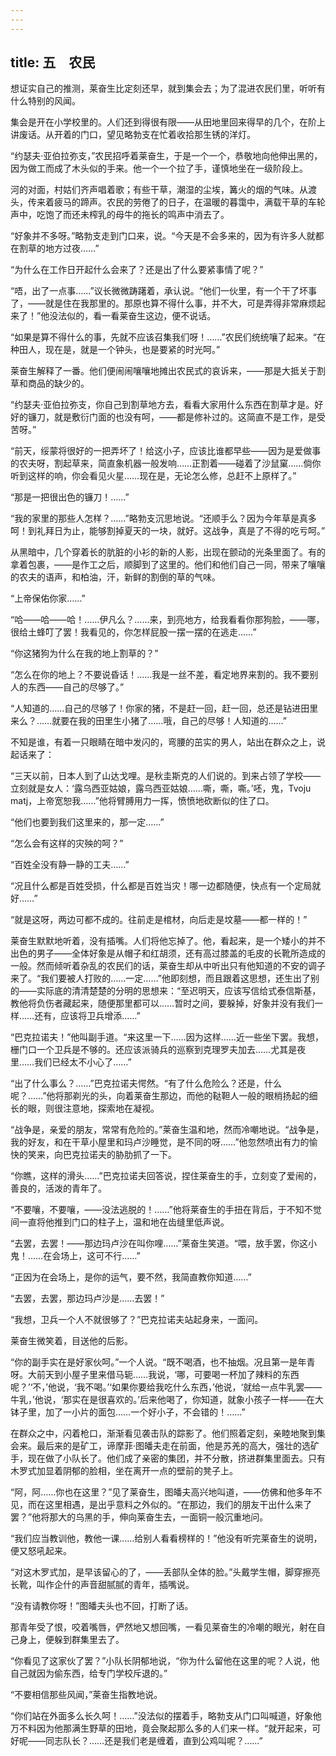 ```yaml
---
---
---
```

title: 五　农民
---



想证实自己的推测，莱奋生比定刻还早，就到集会去；为了混进农民们里，听听有什么特别的风闻。

集会是开在小学校里的。人们还到得很有限——从田地里回来得早的几个，在阶上讲废话。从开着的门口，望见略勃支在忙着收拾那生锈的洋灯。

“约瑟夫·亚伯拉弥支，”农民招呼着莱奋生，于是一个一个，恭敬地向他伸出黑的，因为做工而成了木头似的手来。他一个一个拉了手，谨慎地坐在一级阶段上。

河的对面，村姑们齐声唱着歌；有些干草，潮湿的尘埃，篝火的烟的气味。从渡头，传来着疲马的蹄声。农民的劳倦了的日子，在温暖的暮霭中，满载干草的车轮声中，吃饱了而还未榨乳的母牛的拖长的鸣声中消去了。

“好象并不多呀。”略勃支走到门口来，说。“今天是不会多来的，因为有许多人就都在割草的地方过夜……”

“为什么在工作日开起什么会来了？还是出了什么要紧事情了呢？”

“唔，出了一点事……”议长微微踌躇着，承认说。“他们一伙里，有一个干了坏事了，——就是住在我那里的。那原也算不得什么事，并不大，可是弄得非常麻烦起来了！”他没法似的，看一看莱奋生这边，便不说话。

“如果是算不得什么的事，先就不应该召集我们呀！……”农民们统统嚷了起来。“在种田人，现在是，就是一个钟头，也是要紧的时光呵。”

莱奋生解释了一番。他们便闹闹嚷嚷地摊出农民式的哀诉来，——那是大抵关于割草和商品的缺少的。

“约瑟夫·亚伯拉弥支，你自己到割草地方去，看看大家用什么东西在割草才是。好好的镰刀，就是敷衍门面的也没有呵，——都是修补过的。这简直不是工作，是受苦呀。”

“前天，绥蒙将很好的一把弄坏了！给这小子，应该比谁都早些——因为是爱做事的农夫呀，割起草来，简直象机器一般发响……正割着——碰着了沙鼠窠……倘你听到这样的响，你会看见火星……现在是，无论怎么修，总赶不上原样了。”

“那是一把很出色的镰刀！……”

“我的家里的那些人怎样？……”略勃支沉思地说。“还顺手么？因为今年草是真多呵！到礼拜日为止，能够割掉夏天的一块，就好。这战争，真是了不得的吃亏呵。”

从黑暗中，几个穿着长的肮脏的小衫的新的人影，出现在颤动的光条里面了。有的拿着包裹，——是作工之后，顺脚到了这里的。他们和他们自己一同，带来了嚷嚷的农夫的语声，和柏油，汗，新鲜的割倒的草的气味。

“上帝保佑你家……”

“哈——哈——哈！……伊凡么？……来，到亮地方，给我看看你那狗脸，——哪，很给土蜂叮了罢！我看见的，你怎样屁股一摆一摆的在逃走……”

“你这猪狗为什么在我的地上割草的？”

“怎么在你的地上？不要说昏话！……我是一丝不差，看定地界来割的。我不要别人的东西——自己的尽够了。”

“人知道的……自己的尽够了！你家的猪，不是赶一回，赶一回，总还是钻进田里来么？……就要在我的田里生小猪了……哦，自己的尽够！人知道的……”

不知是谁，有着一只眼睛在暗中发闪的，弯腰的茁实的男人，站出在群众之上，说起话来了：

“三天以前，日本人到了山达戈哩。是秋圭斯克的人们说的。到来占领了学校——立刻就是女人：‘露乌西亚姑娘，露乌西亚姑娘……嘶，嘶，嘶。’呸，鬼，Tvoju matj，上帝宽恕我……”他将臂膊用力一挥，愤愤地砍断似的住了口。

“他们也要到我们这里来的，那一定……”

“怎么会有这样的灾殃的呵？”

“百姓全没有静一静的工夫……”

“况且什么都是百姓受损，什么都是百姓当灾！哪一边都随便，快点有一个定局就好……”

“就是这呀，两边可都不成的。往前走是棺材，向后走是坟墓——都一样的！”

莱奋生默默地听着，没有插嘴。人们将他忘掉了。他，看起来，是一个矮小的并不出色的男子——全体好象是从帽子和红胡须，还有高过膝盖的毛皮的长靴所造成的一般。然而倾听着杂乱的农民们的话，莱奋生却从中听出只有他知道的不安的调子来了。“我们要被人打败的……一定……”他即刻想，而且跟着这思想，还生出了别的——实际底的清清楚楚的分明的思想来：“至迟明天，应该写信给式泰信斯基，教他将负伤者藏起来，随便那里都可以……暂时之间，要躲掉，好象并没有我们一样……还有，应该将卫兵增添……”

“巴克拉诺夫！”他叫副手道。“来这里一下……因为这样……近一些坐下罢。我想，栅门口一个卫兵是不够的。还应该派骑兵的巡察到克理罗夫加去……尤其是夜里……我们已经太不小心了……”

“出了什么事么？……”巴克拉诺夫愕然。“有了什么危险么？还是，什么呢？……”他将那剃光的头，向着莱奋生那边，而他的鞑靼人一般的眼梢扬起的细长的眼，则很注意地，探索地在凝视。

“战争是，亲爱的朋友，常常有危险的。”莱奋生温和地，然而冷嘲地说。“战争是，我的好友，和在干草小屋里和玛卢沙睡觉，是不同的呀……”他忽然喷出有力的愉快的笑来，向巴克拉诺夫的胁肋抓了一下。

“你瞧，这样的滑头……”巴克拉诺夫回答说，捏住莱奋生的手，立刻变了爱闹的，善良的，活泼的青年了。

“不要嚷，不要嚷，——没法逃脱的！……”他将莱奋生的手扭在背后，于不知不觉间一直将他推到门口的柱子上，温和地在齿缝里低声说。

“去罢，去罢！——那边玛卢沙在叫你哩……”莱奋生笑道。“喂，放手罢，你这小鬼！……在会场上，这可不行……”

“正因为在会场上，是你的运气，要不然，我简直教你知道……”

“去罢，去罢，那边玛卢沙是……去罢！”

“我想，卫兵一个人不就很够了？”巴克拉诺夫站起身来，一面问。

莱奋生微笑着，目送他的后影。

“你的副手实在是好家伙呵。”一个人说。“既不喝酒，也不抽烟。况且第一是年青呀。大前天到小屋子里来借马轭……我说，‘哪，可要喝一杯加了辣料的东西呢？’‘不，’他说，‘我不喝。’‘如果你要给我吃什么东西，’他说，‘就给一点牛乳罢——牛乳，’他说，‘那实在是很喜欢的。’后来他喝了，你知道，就象小孩子一样——在大钵子里，加了一小片的面包……一个好小子，不会错的！……”

在群众之中，闪着枪口，渐渐看见袭击队的踪影了。他们照着定刻，亲睦地聚到集会来。最后来的是矿工，谛摩菲·图皤夫走在前面，他是苏羌的高大，强壮的选矿手，现在做了小队长了。他们成了亲密的集团，并不分散，挤进群集里面去。只有木罗式加显着阴郁的脸相，坐在离开一点的壁前的凳子上。

“阿，阿……你也在这里？”见了莱奋生，图皤夫高兴地叫道，——仿佛和他多年不见，而在这里相遇，是出乎意料之外似的。“在那边，我们的朋友干出什么来了罢？”他将那大的乌黑的手，伸向莱奋生去，一面铜一般沉重地问。

“我们应当教训他，教他一课……给别人看看榜样的！”他没有听完莱奋生的说明，便又怒吼起来。

“对这木罗式加，是早该留心的了，——丢部队全体的脸。”头戴学生帽，脚穿擦亮长靴，叫作企什的声音甜腻腻的青年，插嘴说。

“没有请教你呀！”图皤夫头也不回，打断了话。

那青年受了恨，咬着嘴唇，俨然地又想回嘴，一看见莱奋生的冷嘲的眼光，射在自己身上，便躲到群集里去了。

“你看见了这家伙了罢？”小队长阴郁地说，“你为什么留他在这里的呢？人说，他自己就因为偷东西，给专门学校斥退的。”

“不要相信那些风闻，”莱奋生指教地说。

“你们站在外面多么长久呵！……”没法似的摆着手，略勃支从门口叫喊道，好象他万不料因为他那满生野草的田地，竟会聚起那么多的人们来一样。“就开起来，可好呢——同志队长？……还是我们老是缠着，直到公鸡叫呢？……”
